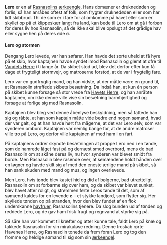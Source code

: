 {{title:Lero}}
{{author:Laura Holmegaard}}
{{timestamp:2011-01-11T10:26:44Z}}
{{copyright:Lero}}
'''Lero''' er en af [[Rasnasolin|Rasnasolins]] [[ærkeengel|ærkeengle]]. Hans domæner er druknedøden og forlis, så han anråbes oftest af folk, som frygter druknedøden eller som har lidt skibbrud. Thi de som er i fare for at omkomme på havet eller som er skyllet op på et klippeskær langt fra land, kan bede til Lero om at gå i forbøn for deres liv hos Rasnasolin, så de ikke skal blive opslugt af det grådige hav eller sygne hen på deres øde ø.

====Lero og stormen====
Dengang Lero levede, var han søfarer. Han havde det sorte uheld at få hyre på et skib, hvor kaptajnen havde syndet imod Rasnasolin og glemt at ofre til [[Vandets Herre]] i ti lange år. Da skibet stod ud, blev det derfor efter kun få dage et frygteligt stormvejr, og matroserne forstod, at de var i frygtelig fare.

Lero var en gudfrygtig mand, og han vidste, at der måtte være en grund til, at Rasnasolin straffede skibets besætning. Da indså han, at kun én person på skibet kunne forsage så stor vrede fra [[Havets Herre]], og han anråbte kaptajnen, om ikke denne ville vise sin besætning barmhjertighed og forsøge at forlige sig med Rasnasolin.

Kaptajnen blev bleg ved denne åbenlyse beskyldning, men så fattede han sig og råbte, at han som kaptajn måtte vide bedre end nogen sømand, hvad der var galt, og at han havde hørt fra mågerne, at det var Lero selv, som var synderen ombord. Kaptajnen var nemlig bange for, at de andre matroser ville tro på Lero, og derfor ville kaptajnen af med ham i en fart.

På kaptajnens ordrer skyndte besætningen at proppe Lero ned i en tønde, som de hamrede låget fast på og dernæst smed overbord, mens de bad Rasnasolin om at skåne deres liv, nu hvor synderen var blevet smidt fra borde. Men Rasnasolin blev rasende over, at sømændene holdt hånden over en løgner og havde skilt sig af med den eneste ærlige mand på skibet, så han sank skuden med mand og mus, og ingen overlevede.

Men Lero, hvis tønde blev kastet hid og did af bølgerne, bad utrætteligt Rasnasolin om at forbarme sig over ham, og da skibet var blevet sunket, blev havet atter roligt, og strømmen førte Leros tønde til det, som af sømænd kaldes for en levende ø – et stykke landjord, som flytter sig. Her skyllede tønden op på stranden, hvor den blev fundet af en flok underskønne [[havfrue|havfruer]], Rasnasolins tjenere. Da slog bunden ud af tønden og reddede Lero, og de gav ham frisk frugt og regnvand at styrke sig på.

Så såre han var kommet til kræfter og atter kunne tale, faldt Lero på knæ og takkede Rasnasolin for sin mirakuløse redning. Denne troskab rørte Havenes Herre, og Rasnasolin tonede da frem foran Lero og tog den fromme og heldige sømand til sig som sin [[ærkeengel]].